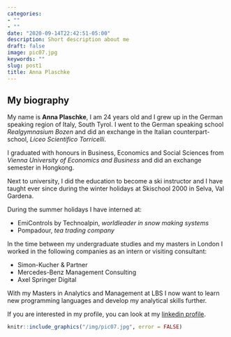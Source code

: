 ```yaml
---
categories:
- ""
- ""
date: "2020-09-14T22:42:51-05:00"
description: Short description about me
draft: false
image: pic07.jpg
keywords: ""
slug: post1
title: Anna Plaschke
---
```

## My biography

My name is __Anna Plaschke__, I am 24 years old and I grew up in the German speaking region of Italy, South Tyrol. I went to the German speaking school _Realgymnasium Bozen_ and did an exchange in the Italian counterpart-school, _Liceo Scientifico Torricelli_.

I graduated with honours in Business, Economics and Social Sciences from _Vienna University of Economics and Business_ and did an exchange semester in Hongkong.

Next to university, I did the education to become a ski instructor and I have taught ever since during the winter holidays at Skischool 2000 in Selva, Val Gardena.

During the summer holidays I have interned at:

  + EmiControls by Technoalpin, _worldleader in snow making systems_
  + Pompadour, _tea trading company_

In the time between my undergraduate studies and my masters in London I worked in the following companies as an intern or visiting consultant:

  + Simon-Kucher & Partner 
  + Mercedes-Benz Management Consulting
  + Axel Springer Digital

With my Masters in Analytics and Management at LBS I now want to learn new programming languages and develop my analytical skills further. 


If you are interested in my profile, you can look at my [linkedin profile](https://www.linkedin.com/in/anna-plaschke-740792170/).

```r
knitr::include_graphics("/img/pic07.jpg", error = FALSE)
```

